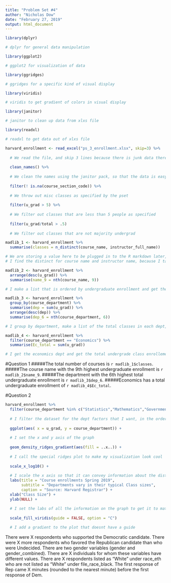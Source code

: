 ```yaml
---
title: "Problem Set #4"
author: "Nicholas Dow"
date: "February 27, 2019"
output: html_document
---
```


```r
library(dplyr)

# dplyr for general data manipulation

library(ggplot2)

# ggplot2 for visualization of data

library(ggridges)

# ggridges for a specific kind of visual display

library(viridis)

# viridis to get gradient of colors in visual display

library(janitor)

# janitor to clean up data from xlxs file

library(readxl)

# readxl to get data out of xlxs file

harvard_enrollment <- read_excel("ps_3_enrollment.xlsx", skip=3) %>% 
  
  # We read the file, and skip 3 lines because there is junk data there
  
  clean_names() %>% 
  
  # We clean the names using the janitor pack, so that the data is easy to use
  
  filter(! is.na(course_section_code)) %>%
  
  # We throw out misc classes as specified by the pset
  
  filter(u_grad > 5) %>% 
  
  # We filter out classes that are less than 5 people as specified
  
  filter(u_grad/total > .5)
  
  # We filter out classes that are not majority undergrad

madlib_1 <- harvard_enrollment %>% 
  summarise(classes = n_distinct(course_name, instructor_full_name))

# We are storing a value here to be plugged in to the R markdown later, it is a 1 value summary value.
# I find the distinct for course name and instructor name, because I take into account classes that have the same name but vary depending on teacher

madlib_2 <- harvard_enrollment %>% 
  arrange(desc(u_grad)) %>% 
  summarise(name_9 = nth(course_name, 9))

# I make a list that is ordered by undergraduate enrollment and get the 9th value from the top

madlib_3 <- harvard_enrollment %>% 
  group_by(course_department) %>% 
  summarise(dep = sum(u_grad)) %>% 
  arrange(desc(dep)) %>% 
  summarise(dep_6 = nth(course_department, 6))

# I group by department, make a list of the total classes in each dept, sort the list by size, and get the 6th value from the top

madlib_4 <- harvard_enrollment %>% 
  filter(course_department == "Economics") %>% 
  summarise(Ec_total = sum(u_grad))

# I get the economics dept and get the total undergrade class enrollements

```
#Question 1
#####The total number of courses is `r madlib_1$classes`.
#####The course name with the 9th highest undergraduate enrollment is `r madlib_2$name_9`.
#####The department with the 6th highest total undergraduate enrollment is `r madlib_3$dep_6`.
#####Economics has a total undergraduate enrollment of `r madlib_4$Ec_total`. 

#Question 2
```r
harvard_enrollment %>% 
  filter(course_department %in% c("Statistics","Mathematics","Government","Expository Writing","Economics","Computer Science")) %>% 
  
  # I filter the dataset for the dept factors that I want, in the order that I want them
  
  ggplot(aes( x = u_grad, y = course_department)) +
  
  # I set the x and y axis of the graph
  
  geom_density_ridges_gradient(aes(fill = ..x..)) +
  
  # I call the special ridges plot to make my visualization look cool
  
  scale_x_log10() +
  
  # I scale the x axis so that it can convey information about the distribution of both small and very large classes that are typical at harvard
  labs(title = "Course enrollments Spring 2019",
       subtitle = "Departments vary in their typical Class sizes",
       caption = "Source: Harvard Registrar") +
  xlab("Class Size") +
  ylab(NULL) +
  
  # I set the labs of all the information on the graph to get it to match
  
  scale_fill_viridis(guide = FALSE, option = "C") 

  # I add a gradient to the plot that doesnt have a guide
```



There were X respondents who supported the Democratic candidate.
There were X more respondents who favored the Republican candidate than who were Undecided.
There are two gender variables (gender and gender_combined). There are X individuals for whom these variables have different values.
There are X respondents listed as “White” under race_eth who are not listed as “White” under file_race_black.
The first response of Rep came X minutes (rounded to the nearest minute) before the first response of Dem.